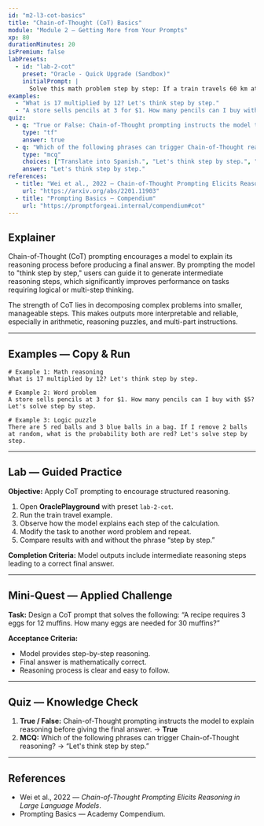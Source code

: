 ```yaml
---
id: "m2-l3-cot-basics"
title: "Chain-of-Thought (CoT) Basics"
module: "Module 2 — Getting More from Your Prompts"
xp: 80
durationMinutes: 20
isPremium: false
labPresets:
  - id: "lab-2-cot"
    preset: "Oracle - Quick Upgrade (Sandbox)"
    initialPrompt: |
      Solve this math problem step by step: If a train travels 60 km at 30 km/h, how long does it take?
examples:
  - "What is 17 multiplied by 12? Let's think step by step."
  - "A store sells pencils at 3 for $1. How many pencils can I buy with $5? Think it through step by step."
quiz:
  - q: "True or False: Chain-of-Thought prompting instructs the model to explain reasoning before giving the final answer."
    type: "tf"
    answer: true
  - q: "Which of the following phrases can trigger Chain-of-Thought reasoning?"
    type: "mcq"
    choices: ["Translate into Spanish.", "Let's think step by step.", "Summarize in one sentence.", "Provide a bulleted list."]
    answer: "Let's think step by step."
references:
  - title: "Wei et al., 2022 — Chain-of-Thought Prompting Elicits Reasoning in Large Language Models"
    url: "https://arxiv.org/abs/2201.11903"
  - title: "Prompting Basics — Compendium"
    url: "https://promptforgeai.internal/compendium#cot"
---
```


<LessonHeader title="Chain-of-Thought (CoT) Basics" xp={80} duration={20} belt="Blue" />

## Explainer

Chain-of-Thought (CoT) prompting encourages a model to explain its reasoning process before producing a final answer. By prompting the model to "think step by step," users can guide it to generate intermediate reasoning steps, which significantly improves performance on tasks requiring logical or multi-step thinking.

The strength of CoT lies in decomposing complex problems into smaller, manageable steps. This makes outputs more interpretable and reliable, especially in arithmetic, reasoning puzzles, and multi-part instructions.

---

## Examples — Copy & Run

```text
# Example 1: Math reasoning
What is 17 multiplied by 12? Let's think step by step.

# Example 2: Word problem
A store sells pencils at 3 for $1. How many pencils can I buy with $5? Let's solve step by step.

# Example 3: Logic puzzle
There are 5 red balls and 3 blue balls in a bag. If I remove 2 balls at random, what is the probability both are red? Let's solve step by step.
```

---

## Lab — Guided Practice

**Objective:** Apply CoT prompting to encourage structured reasoning.

1. Open **OraclePlayground** with preset `lab-2-cot`.
2. Run the train travel example.
3. Observe how the model explains each step of the calculation.
4. Modify the task to another word problem and repeat.
5. Compare results with and without the phrase “step by step.”

**Completion Criteria:** Model outputs include intermediate reasoning steps leading to a correct final answer.

---

## Mini-Quest — Applied Challenge

**Task:** Design a CoT prompt that solves the following: “A recipe requires 3 eggs for 12 muffins. How many eggs are needed for 30 muffins?”

**Acceptance Criteria:**
- Model provides step-by-step reasoning.
- Final answer is mathematically correct.
- Reasoning process is clear and easy to follow.

---

## Quiz — Knowledge Check

1. **True / False:** Chain-of-Thought prompting instructs the model to explain reasoning before giving the final answer. → **True**
2. **MCQ:** Which of the following phrases can trigger Chain-of-Thought reasoning? → “Let's think step by step.”

---

## References

- Wei et al., 2022 — *Chain-of-Thought Prompting Elicits Reasoning in Large Language Models*.  
- Prompting Basics — Academy Compendium.
